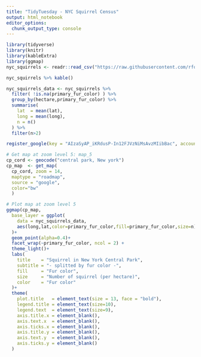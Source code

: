 ```yaml
---
title: "TidyTuesday - NYC Squirrel Census"
output: html_notebook
editor_options: 
  chunk_output_type: console
---
```


```r
library(tidyverse)
library(knitr)
library(kableExtra)
library(ggmap)
nyc_squirrels <- readr::read_csv("https://raw.githubusercontent.com/rfordatascience/tidytuesday/master/data/2019/2019-10-29/nyc_squirrels.csv")
```

```r
nyc_squirrels %>% kable()
```

```r
nyc_squirrels_data <- nyc_squirrels %>% 
  filter( !is.na(primary_fur_color) ) %>%
  group_by(hectare,primary_fur_color) %>% 
  summarise(
    lat  = mean(lat),
    long = mean(long),
    n = n()
  ) %>% 
  filter(n>2)
```

```r
register_google(key = "AIzaSyAP_iKRdusP-In12FJVzNiMsAvzMIibBac", account_type = "standard")

# Get map at zoom level 5: map_5
cp_cord <- geocode("central park, New york")
cp_map  <- get_map(
  cp_cord, zoom = 14, 
  maptype = "roadmap",
  source = "google",
  color="bw"
  )

# Plot map at zoom level 5
ggmap(cp_map,
  base_layer = ggplot(
    data = nyc_squirrels_data,
    aes(long,lat,color=primary_fur_color,fill=primary_fur_color,size=n))
  )+
  geom_point(alpha=0.4)+
  facet_wrap(~primary_fur_color, ncol = 2) +
  theme_light()+
  labs(
    title    = "Squirrel in New York Central Park",
    subtitle = "- splitted by fur color -",
    fill     = "Fur color",
    size     = "Number of squirrel (per hectare)",
    color    = "Fur color"
  )+
  theme(
    plot.title   = element_text(size = 13, face = "bold"),
    legend.title = element_text(size=10), 
    legend.text  = element_text(size=9),
    axis.title.x = element_blank(),
    axis.text.x  = element_blank(),
    axis.ticks.x = element_blank(),
    axis.title.y = element_blank(),
    axis.text.y  = element_blank(),
    axis.ticks.y = element_blank()
  )



```


